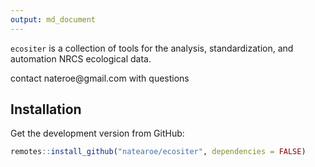 ```yaml
---
output: md_document 
---
```


`ecositer` is a collection of tools for the analysis, standardization, and automation NRCS ecological data.

contact nateroe@gmail.com with questions

## Installation

Get the development version from GitHub:

```r
remotes::install_github("natearoe/ecositer", dependencies = FALSE)
```

